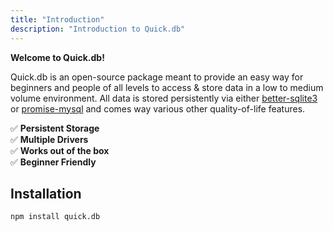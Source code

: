 ```yaml
---
title: "Introduction"
description: "Introduction to Quick.db"
---
```



**Welcome to Quick.db!**

Quick.db is an open-source package meant to provide an easy way for beginners and people of all levels to access & store data in a low to medium volume environment. All data is stored persistently via either [better-sqlite3](https://github.com/WiseLibs/better-sqlite3) or [promise-mysql](https://www.npmjs.com/package/promise-mysql) and comes way various other quality-of-life features.

✅ **Persistent Storage** <br />
✅ **Multiple Drivers** <br />
✅ **Works out of the box** <br />
✅ **Beginner Friendly** <br />

## Installation

```md
npm install quick.db
```
